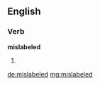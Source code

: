 ==English==

===Verb===
'''mislabeled'''

# {{past of|[[mislabel]]}}

[[de:mislabeled]]
[[mg:mislabeled]]
